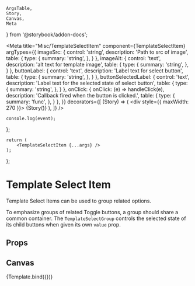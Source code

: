 	ArgsTable,
	Story,
	Canvas,
	Meta
} from '@storybook/addon-docs';

<Meta
	title="Misc/TemplateSelectItem"
	component={TemplateSelectItem}
	argTypes={{
		imageSrc: {
			control: 'string',
			description: 'Path to src of image',
			table: {
				type: {
					summary: 'string',
				},
			}
		},
		imageAlt: {
			control: 'text',
			description: 'alt text for template image',
			table: {
				type: {
					summary: 'string',
				},
			}
		},
		buttonLabel: {
			control: 'text',
			description: 'Label text for select button',
			table: {
				type: {
					summary: 'string',
				},
			}
		},
		buttonSelectedLabel: {
			control: 'text',
			description: 'Label text for the selected state of select button',
			table: {
				type: {
					summary: 'string',
				},
			}
		},
		onClick: {
			onClick: (e) => handleClick(e),
			description: 'Callback fired when the button is clicked.',
			table: {
				type: {
					summary: 'func',
				},
			}
		},
	}}
	decorators={[
		(Story) => (
			<div style={{ maxWidth: 270 }}>
				{Story()}
			</div>
		),
	]}
/>

	console.log(event);
};

	return (
		<TemplateSelectItem {...args} />
	);
};

# Template Select Item
Template Select Items can be used to group related options.

To emphasize groups of related Toggle buttons, a group should share a
common container. The `TemplateSelectGroup` controls the selected state of
its child buttons when given its own `value` prop.

## Props
<ArgsTable story="."/>

## Canvas
<Canvas>
	<Story
		name="Default"
		args={{
			imageSrc: templatePreviewImage,
			imageAlt: 'Theme preview image',
			buttonLabel: 'Start With This Style',
			buttonSelectedLabel: 'Selected',
			selected: false,
		}}
	>
		{Template.bind({})}
	</Story>
</Canvas>
